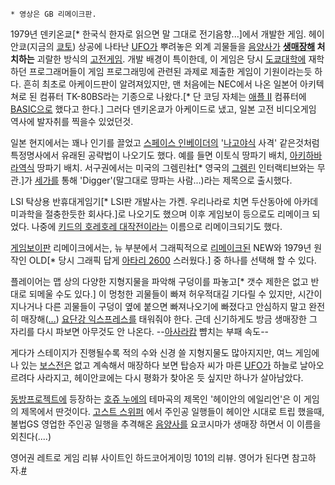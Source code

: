{{{#!html
<iframe width="420" height="315" src="//www.youtube.com/embed/_Ymg5emDWYc?rel=0" frameborder="0" allowfullscreen></iframe>
}}}
 * 영상은 GB 리메이크판.

1979년 덴키온쿄[* 한국식 한자로 읽으면 말 그대로 전기음향...]에서 개발한 게임. 헤이안쿄(지금의 [[쿄토]]) 상공에 나타난 [[UFO]]가 뿌려놓은 외계 괴물들을 [[음양사]]가 '''[[생매장]]해 처치하는''' 괴랄한 방식의 [[고전게임]].
개발 배경이 특이한데, 이 게임은 당시 [[도쿄대학]]에 재학하던 프로그래머들이 게임 프로그래밍에 관련된 과제로 제출한 게임이 기원이라는듯 하다. 흔히 최초로 아케이드판이 알려져있지만, 맨 처음에는 NEC에서 나온 일본어 아키텍쳐로 된 컴퓨터 TK-80BS라는 기종으로 나왔다.[* 단 코딩 자체는 [[애플 II]] 컴퓨터에 [[BASIC]]으로 했다고 한다.] 그러다 덴키온쿄가 아케이드로 냈고, 일본 고전 비디오게임 역사에 발자취를 찍을수 있었던것.

일본 현지에서는 꽤나 인기를 끌었고 [[스페이스 인베이더]]의 '[[나고야]]식 사격' 같은것처럼 특정명사에서 유래된 공략법이 나오기도 했다. 예를 들면 이토식 땅파기 배치, [[아키하바라역]]식 땅파기 배치.
서구권에서는 미국의 그렘린社[* 영국의 [[그렘린]] 인터랙티브와는 무관.]가 [[세가]]를 통해 'Digger'(말그대로 땅파는 사람...)라는 제목으로 출시했다.

LSI 탁상용 반휴대게임기[* LSI판 개발사는 가켄. 우리나라로 치면 두산동아에 아카데미과학을 절충한듯한 회사다.]로 나오기도 했으며 이후 게임보이 등으로도 리메이크 되었다. 나중에 [[키드의 호레호레 대작전]]이라는 이름으로 리메이크되기도 했다.

[[게임보이]]판 리메이크에서는, 뉴 부분에서 그래픽적으로 [[리메이크]]된 NEW와 1979년 원작인 OLD[* 당시 그래픽 답게 [[아타리 2600]] 스러웠다.] 중 하나를 선택해 할 수 있다.

플레이어는 맵 상의 다양한 지형지물을 파악해 구덩이를 파놓고[* 갯수 제한은 없고 반대로 되메울 수도 있다.] 이 멍청한 괴물들이 빠져 허우적대길 기다릴 수 있지만, 시간이 지나거나 다른 괴물들이 구덩이 옆에 붙으면 빠져나오기에 빠졌다고 안심하지 말고 완전히 매장해([[...]]) [[요단강 익스프레스]]를 태워줘야 한다. 근데 신기하게도 방금 생매장한 그 자리를 다시 파보면 아무것도 안 나온다. --[[아사라캄]] 뺨치는 부패 속도--

게다가 스테이지가 진행될수록 적의 수와 신경 쓸 지형지물도 많아지지만, 여느 게임에나 있는 [[보스전]]은 없고 계속해서 매장하다 보면 탑승자 씨가 마른 [[UFO]]가 하늘로 날아오르려다 사라지고, 헤이안쿄에는 다시 평화가 찾아온 듯 싶지만 하나가 살아남았다.

[[동방프로젝트]]에 등장하는 [[호쥬 누에]]의 테마곡의 제목인 '헤이안의 에일리언'은 이 게임의 제목에서 딴것이다.
[[고스트 스위퍼]] 에서 주인공 일행들이 헤이안 시대로 트립 했을때, 불법GS 영업한 주인공 일행을 추격해온 [[음양사]]를 요코시마가 생매장 하면서 이 이름을 외친다(....)

영어권 레트로 게임 리뷰 사이트인 하드코어게이밍 101의 리뷰. 영어가 된다면 참고하자.[http://www.hardcoregaming101.net/heiankyoalien/heian1.htm #]

